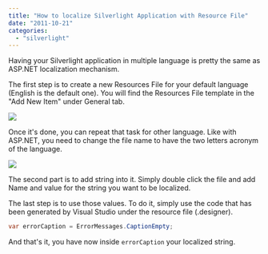 ```yaml
---
title: "How to localize Silverlight Application with Resource File"
date: "2011-10-21"
categories: 
  - "silverlight"
---
```


Having your Silverlight application in multiple language is pretty the same as ASP.NET localization mechanism.

The first step is to create a new Resources File for your default language (English is the default one). You will find the Resources File template in the "Add New Item" under General tab.

![](images/resourcesFiles-400x87.png)

Once it's done, you can repeat that task for other language. Like with ASP.NET, you need to change the file name to have the two letters acronym of the language.

![](images/2files.png)

The second part is to add string into it. Simply double click the file and add Name and value for the string you want to be localized.

The last step is to use those values. To do it, simply use the code that has been generated by Visual Studio under the resource file (.designer).


```csharp
var errorCaption = ErrorMessages.CaptionEmpty; 
```

And that's it, you have now inside `errorCaption` your localized string.
